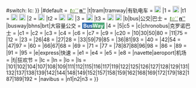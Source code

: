 {{{{{|safesubst:}}}#switch: {{{{{|safesubst:}}}lc: {{{1}}}}}
|#default = [[南特都会公共交通|<span style="color:#639543; background-color:#FFFFFF; padding-left:0.2em; ">'''''t'''''</span><span style="color:#B2CA97; background-color:#FFFFFF;">'''''a'''''</span><span style="color:#639543; background-color:#FFFFFF; padding-right:0.2em; ">'''''n'''''</span>]]
|t|tram|tramway|有轨电车 = [[File:Logo du Tramway de Nantes.svg|18px|无框|link=南特有轨电车]]
|1 = [[File:Logo de la ligne 1 du tramway de Nantes.svg|18px|无框|link=南特有轨电车1号线]]
|t1 = [[File:Logo du Tramway de Nantes.svg|18px|无框|link=南特有轨电车]] [[File:Logo de la ligne 1 du tramway de Nantes.svg|18px|无框|link=南特有轨电车1号线]]
|2 = [[File:Logo de la ligne 2 du tramway de Nantes.svg|18px|无框|link=南特有轨电车2号线]]
|t2 = [[File:Logo du Tramway de Nantes.svg|18px|无框|link=南特有轨电车]] [[File:Logo de la ligne 2 du tramway de Nantes.svg|18px|无框|link=南特有轨电车2号线]]
|3 = [[File:Logo de la ligne 3 du tramway de Nantes.svg|18px|无框|link=南特有轨电车2号线]]
|t3 = [[File:Logo du Tramway de Nantes.svg|18px|无框|link=南特有轨电车]] [[File:Logo de la ligne 3 du tramway de Nantes.svg|18px|无框|link=南特有轨电车3号线]]
|b|bus|公交|巴士 = [[南特公交线路列表|<span style="color:#639543; background-color:#FFFFFF; padding-left:0.2em; ">'''''t'''''</span><span style="color:#B2CA97; background-color:#FFFFFF;">'''''a'''''</span><span style="color:#639543; background-color:#FFFFFF; padding-right:0.2em; ">'''''n'''''</span>]]
|busway|bhns|brt|大容量公交 = [[南特大容量公交|<span style="color:#FFFFFF; background-color:#2666B1; padding-left:0.2em; ">'''Bus'''</span><span style="color:#FFFFFF; background-color:#4CA776; padding-right:0.2em;">'''Way'''</span>]]
|4 = [[南特大容量公交4号线|{{法国交通标志|4|FDCC00|000000}}]]
|5|c5 = [[南特大容量公交5号线|{{法国交通标志|5|22BAEA|000000}}]]
|c|chronobus|克罗诺巴士 = [[克罗诺巴士|{{法国交通标志|Chronobus|69205A|FFFFFF}}]]
|c1 = [[克罗诺巴士#1号线|{{法国交通标志|C1|22BAEA|FFFFFF}}]]
|c2 = [[克罗诺巴士#2号线|{{法国交通标志|C2|EB6A4A|FFFFFF}}]]
|c3 = [[克罗诺巴士#3号线|{{法国交通标志|C3|FBA61C|000000}}]]
|c4 = [[克罗诺巴士#4号线|{{法国交通标志|C4|71BF44|FFFFFF}}]]
|c6 = [[克罗诺巴士#6号线|{{法国交通标志|C6|B19AC9|FFFFFF}}]]
|c7 = [[克罗诺巴士#7号线|{{法国交通标志|C7|BFD630|000000}}]]
|c9 = [[克罗诺巴士#9号线|{{法国交通标志|C9|F6ADCC|000000}}]]
|c20 = [[克罗诺巴士#20号线|{{法国交通标志|C20|FFF100|000000}}]]
|10|30|50|80 = [[南特公交线路列表#普通线路|{{法国交通标志|{{{1}}}|FFF100|000000}}]]
|11|75 = [[南特公交线路列表#普通线路|{{法国交通标志|{{{1}}}|E9C389|000000}}]]
|12 = [[南特公交线路列表#普通线路|{{法国交通标志|12|A0D9F7|000000}}]]
|23 = [[南特公交线路列表#普通线路|{{法国交通标志|23|04BAEE|FFFFFF}}]]
|26|48 = [[南特公交线路列表#普通线路|{{法国交通标志|{{{1}}}|00A651|FFFFFF}}]]
|27|28 = [[南特公交线路列表#普通线路|{{法国交通标志|{{{1}}}|8DD8F8|000000}}]]
|33|59|79|85 = [[南特公交线路列表#普通线路|{{法国交通标志|{{{1}}}|F6ADCC|000000}}]]
|36|81|93 = [[南特公交线路列表#普通线路|{{法国交通标志|{{{1}}}|5AC4C4|FFFFFF}}]] 
|40 = [[南特公交线路列表#普通线路|{{法国交通标志|40|FFF000|000000}}]]
|42|54 = [[南特公交线路列表#普通线路|{{法国交通标志|{{{1}}}|BFD630|000000}}]]
|47|97 = [[南特公交线路列表#普通线路|{{法国交通标志|{{{1}}}|B19AC9|FFFFFF}}]]
|60 = [[南特公交线路列表#普通线路|{{法国交通标志|60|F8EA22|000000}}]]
|66|67|68 = [[南特公交线路列表#普通线路|{{法国交通标志|{{{1}}}|2C4393|FFFFFF}}]]
|69 = [[南特公交线路列表#普通线路|{{法国交通标志|69|C0893A|FFFFFF}}]]
|71 = [[南特公交线路列表#普通线路|{{法国交通标志|71|CBD300|000000}}]]
|77 = [[南特公交线路列表#普通线路|{{法国交通标志|77|B5DDF3|000000}}]]
|78|87|88|96|98 = [[南特公交线路列表#普通线路|{{法国交通标志|{{{1}}}|FBA61C|000000}}]]
|86 = [[南特公交线路列表#普通线路|{{法国交通标志|86|16C0F3|FFFFFF}}]]
|89 = [[南特公交线路列表#普通线路|{{法国交通标志|89|71BF44|FFFFFF}}]]
|91 = [[南特公交线路列表#普通线路|{{法国交通标志|91|20B14A|FFFFFF}}]]
|95 = [[南特公交线路列表#普通线路|{{法国交通标志|95|CBDB2B|000000}}]]
|e|express|快速 = [[南特公交线路列表#快速公交线路|{{法国交通标志|Express|E2001A|FFFFFF}}]]
|e1 = [[南特公交线路列表#快速公交线路|{{法国交通标志|E1|E2001A|FFFFFF}}]]
|e4 = [[南特公交线路列表#快速公交线路|{{法国交通标志|E4|E2001A|FFFFFF}}]]
|e5 = [[南特公交线路列表#快速公交线路|{{法国交通标志|E5|E2001A|FFFFFF}}]]
|e8 = [[南特公交线路列表#快速公交线路|{{法国交通标志|E8|E2001A|FFFFFF}}]]
|navette|aeroport|机场 = [[南特公交线路列表#机场巴士|{{法国交通标志|机场线|22BAEA|FFFFFF}}]]
|fj|狂欢节 = [[南特公交线路列表#狂欢节专线|{{法国交通标志|狂欢节线|F88C3C|FFFFFF}}]]
|lc = [[南特公交线路列表#夜间线路|{{法国交通标志|LC|FFFFFF|000000}}]]
|ln = [[南特公交线路列表#夜间线路|{{法国交通标志|LN|D62C88|FFFFFF}}]]
|lo = [[南特公交线路列表#夜间线路|{{法国交通标志|LO|FDCC00|000000}}]]
|ls = [[南特公交线路列表#夜间线路|{{法国交通标志|LS|169F75|000000}}]]
|101|102|104|107|108|109|111|112|115|116|117|119|122|125|126|127|128|129|131|132|137|138|139|142|144|148|149|152|157|158|159|162|168|169|172|179|182|187|189|192 = [[南特公交线路列表#校车线路|{{法国交通标志|{{{1}}}|C8142C|FFFFFF}}]]
|navibus = [[南特内河轮渡|{{法国交通标志|Navibus|65B6E3|FFFFFF}}]]
|n1|n2|n3 = [[南特内河轮渡|{{法国交通标志|{{{1}}}|65B6E3|FFFFFF}}]]
}}<noinclude>{{Documentation}}
</noinclude>